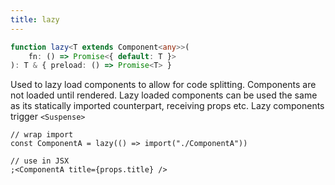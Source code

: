 ---
title: lazy
---

```ts
function lazy<T extends Component<any>>(
	fn: () => Promise<{ default: T }>
): T & { preload: () => Promise<T> }
```

Used to lazy load components to allow for code splitting. 
Components are not loaded until rendered. 
Lazy loaded components can be used the same as its statically imported counterpart, receiving props etc. 
Lazy components trigger `<Suspense>`

```tsx
// wrap import
const ComponentA = lazy(() => import("./ComponentA"))

// use in JSX
;<ComponentA title={props.title} />
```
